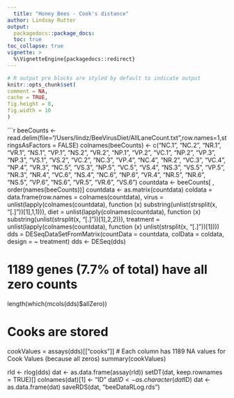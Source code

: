 ```yaml
---
  title: "Honey Bees - Cook's distance"
author: Lindsay Rutter
output:
  packagedocs::package_docs:
  toc: true
toc_collapse: true
vignette: >
  %\VignetteEngine{packagedocs::redirect}
---
```

  
  <meta http-equiv="content-type" content="text/html;charset=utf-8" />
  
  ```r
# R output pre blocks are styled by default to indicate output
knitr::opts_chunk$set(
  comment = NA,
  cache = TRUE,
  fig.height = 8,
  fig.width = 10
)
```

```r
beeCounts <-read.delim(file="/Users/lindz/BeeVirusDiet/AllLaneCount.txt",row.names=1,stringsAsFactors = FALSE)
colnames(beeCounts) <- c("NC.1", "NC.2", "NR.1", "VR.1", "NS.1", "VP.1", "NS.2", "VR.2", "NP.1", "VP.2", "VC.1", "NP.2", "VP.3", "NP.3", "VS.1", "VS.2", "VC.2", "NC.3", "VP.4", "NC.4", "NR.2", "VC.3", "VC.4", "NP.4", "VR.3", "NC.5", "VS.3", "NP.5", "VC.5", "VS.4", "NS.3", "VS.5", "VP.5", "NR.3", "NR.4", "VC.6", "NS.4", "NC.6", "NP.6", "VR.4", "NR.5", "NR.6", "NS.5", "VP.6", "NS.6", "VR.5", "VR.6", "VS.6")
countdata <- beeCounts[ , order(names(beeCounts))]
countdata <- as.matrix(countdata)
coldata = data.frame(row.names = colnames(countdata), virus = unlist(lapply(colnames(countdata), function (x) substring(unlist(strsplit(x, "[.]"))[1],1,1))), diet = unlist(lapply(colnames(countdata), function (x) substring(unlist(strsplit(x, "[.]"))[1],2,2))), treatment = unlist(lapply(colnames(countdata), function (x) unlist(strsplit(x, "[.]"))[1])))
dds = DESeqDataSetFromMatrix(countData = countdata, colData = coldata, design = ~ treatment)
dds <- DESeq(dds)

# 1189 genes (7.7% of total) have all zero counts
length(which(mcols(dds)$allZero))

# Cooks are stored
cookValues = assays(dds)[["cooks"]]
# Each column has 1189 NA values for Cook Values (because all zeros)
summary(cookValues)



rld <- rlog(dds)
dat <- as.data.frame(assay(rld))
setDT(dat, keep.rownames = TRUE)[]
colnames(dat)[1] <- "ID"
dat$ID <- as.character(dat$ID)
dat <- as.data.frame(dat)
saveRDS(dat, "beeDataRLog.rds")
